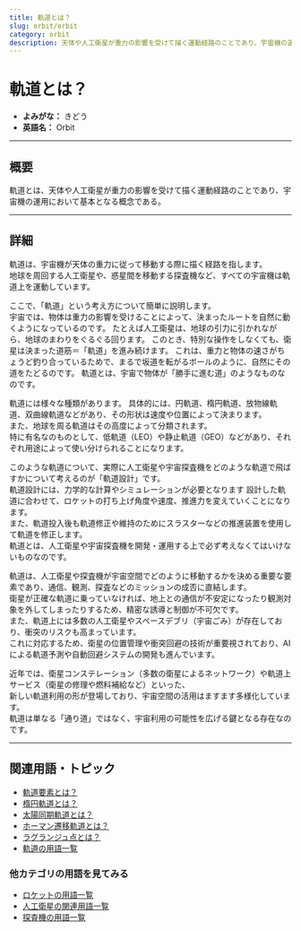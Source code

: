 ```yaml
---
title: 軌道とは？
slug: orbit/orbit
category: orbit
description: 天体や人工衛星が重力の影響を受けて描く運動経路のことであり、宇宙機の運用において基本となる概念である軌道の意味・定義・内容について解説します
---
```



<Head>
  <script type="application/ld+json">
    {`{
      "@context": "https://schema.org",
      "@type": "DefinedTerm",
      "name": "軌道とは？",
      "inDefinedTermSet": "https://www.space-portal.org",
      "termCode": "orbit/orbit",
      "description": "天体や人工衛星が重力の影響を受けて描く運動経路のことであり、宇宙機の運用において基本となる概念である軌道の意味・定義・内容について解説します",
      "url": "https://www.space-portal.org/docs/orbit/orbit"
    }`}
  </script>
</Head>

# 軌道とは？

- **よみがな：** きどう  
- **英語名：** Orbit  

---

## 概要

軌道とは、天体や人工衛星が重力の影響を受けて描く運動経路のことであり、宇宙機の運用において基本となる概念である。

---

## 詳細

軌道は、宇宙機が天体の重力に従って移動する際に描く経路を指します。  
地球を周回する人工衛星や、惑星間を移動する探査機など、すべての宇宙機は軌道上を運動しています。  

ここで、「軌道」という考え方について簡単に説明します。  
宇宙では、物体は重力の影響を受けることによって、決まったルートを自然に動くようになっているのです。
たとえば人工衛星は、地球の引力に引かれながら、地球のまわりをぐるぐる回ります。
このとき、特別な操作をしなくても、衛星は決まった道筋＝「軌道」を進み続けます。
これは、重力と物体の速さがちょうど釣り合っているためで、まるで坂道を転がるボールのように、自然にその道をたどるのです。
軌道とは、宇宙で物体が「勝手に進む道」のようなものなのです。

軌道には様々な種類があります。
具体的には、円軌道、楕円軌道、放物線軌道、双曲線軌道などがあり、その形状は速度や位置によって決まります。  
また、地球を周る軌道はその高度によって分類されます。  
特に有名なのものとして、低軌道（LEO）や静止軌道（GEO）などがあり、それぞれ用途によって使い分けられることになります。  

このような軌道について、実際に人工衛星や宇宙探査機をどのような軌道で飛ばすかについて考えるのが「軌道設計」です。  
軌道設計には、力学的な計算やシミュレーションが必要となります
設計した軌道に合わせて、ロケットの打ち上げ角度や速度、推進力を変えていくことになります。  
また、軌道投入後も軌道修正や維持のためにスラスターなどの推進装置を使用して軌道を修正します。  
軌道とは、人工衛星や宇宙探査機を開発・運用する上で必ず考えなくてはいけないものなのです。  

軌道は、人工衛星や探査機が宇宙空間でどのように移動するかを決める重要な要素であり、通信、観測、探査などのミッションの成否に直結します。  
衛星が正確な軌道に乗っていなければ、地上との通信が不安定になったり観測対象を外してしまったりするため、精密な誘導と制御が不可欠です。  
また、軌道上には多数の人工衛星やスペースデブリ（宇宙ごみ）が存在しており、衝突のリスクも高まっています。  
これに対応するため、衛星の位置管理や衝突回避の技術が重要視されており、AIによる軌道予測や自動回避システムの開発も進んでいます。  

近年では、衛星コンステレーション（多数の衛星によるネットワーク）や軌道上サービス（衛星の修理や燃料補給など）といった、  
新しい軌道利用の形が登場しており、宇宙空間の活用はますます多様化しています。  
軌道は単なる「通り道」ではなく、宇宙利用の可能性を広げる鍵となる存在なのです。

---

## 関連用語・トピック

- [軌道要素とは？](orbit/mechanics/orbital-elements)
- [楕円軌道とは？](orbit/type/elliptical-orbit)
- [太陽同期軌道とは？](orbit/type/sun-synchronous-orbit)
- [ホーマン遷移軌道とは？](orbit/type/hohmann-transfer-orbit)
- [ラグランジュ点とは？](orbit/mechanics/lagrange-point)
- [軌道の用語一覧](category/orbit)

### 他カテゴリの用語を見てみる
- [ロケットの用語一覧](category/rocket)
- [人工衛星の関連用語一覧](category/satellite)
- [探査機の用語一覧](category/explorer)

